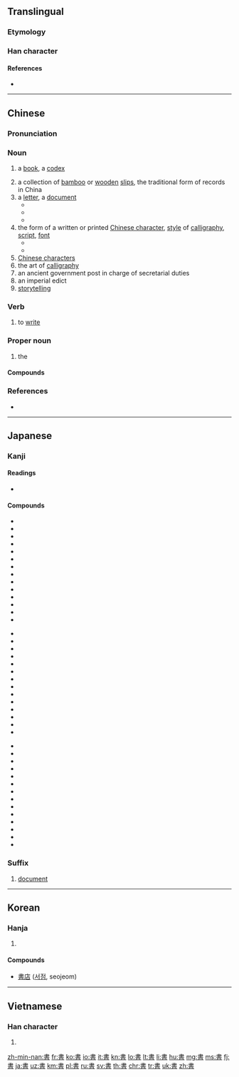 {{CJK Unified Ideographs character info|image=[[Image:書.svg|100px]]|name=CJK UNIFIED IDEOGRAPH-66F8|hex=66F8}}
{{also|书}}
==Translingual==
{{stroke order|strokes=10}}

===Etymology===
{{Han etyl}}
{{Han compound|聿|者|c1=s|c2=p|ls=psc}}

===Han character===
{{Han char|rn=73|rad=曰|as=06|sn=10|four=50601|canj=LGA|}}

====References====
* {{Han ref|kx=0502.120|dkj=14294|dj=0874.180|hdz=21509.090|uh=66F8|ud=26360|bh=AED1|bd=44753}}

----

==Chinese==
{{zh-forms|s=书}}

===Pronunciation===
{{zh-pron
|m=shū
|ma=y
|c=syu1
|h=pfs=sû
|md=cṳ̆
|mn=chu/su
|w=1sr
|mc=y
|oc=y
|cat=n,v,pn
}}

===Noun===
{{zh-noun|mw=本|mw2=冊|mw3=部}}

# {{context|Beginning Mandarin|lang=zh|sort=shu1}} a [[book]], a [[codex]]
# a collection of [[bamboo]] or [[wooden]] [[slip]]s, the traditional form of records in China
# a [[letter]], a [[document]]
#* {{zh-usex|證明書|certificate}}
#* {{zh-usex|推薦書|recommendation letter}}
#* {{zh-usex|情書|love letter}}
# the form of a written or printed [[Chinese character]], [[style]] of [[calligraphy]], [[script]], [[font]]
#* {{zh-usex|楷書|regular script}}
#* {{zh-usex|隸書|clerical script}}
# [[Chinese character]]s
# the art of [[calligraphy]]
# an ancient government post in charge of secretarial duties
# an imperial edict
# [[storytelling]]

===Verb===
{{zh-verb}}

# {{context|classical|literary|lang=zh|sort=shu1}} to [[write]]

===Proper noun===
{{zh-proper noun}}

# {{abbreviation of|{{zh-l|書經/书经}}|lang=zh|dot=:}} the ''{{w|Classic of History}}''

====Compounds====
{{der3
| {{zh-l|書包}}
| {{zh-l|書報}}
| {{zh-l|書背}}
| {{zh-l|書本}}, {{zh-l|書本兒}}
| {{zh-l|書冊}}
| {{zh-l|書茶館兒}}
| {{zh-l|書場}}
| {{zh-l|書癡}}
| {{zh-l|書蟲}}
| {{zh-l|書櫥}}
| {{zh-l|書呆子}}
| {{zh-l|書店}}
| {{zh-l|書蠹}}
| {{zh-l|書法}}
| {{zh-l|書房}}
| {{zh-l|書扉}}
| {{zh-l|書稿}}
| {{zh-l|書格子}}
| {{zh-l|書歸正傳}}
| {{zh-l|書櫃}}
| {{zh-l|書函}}
| {{zh-l|書號}}, {{zh-l|書號兒}}
| {{zh-l|書畫}}
| {{zh-l|書會}}
| {{zh-l|書籍}}
| {{zh-l|書脊}}
| {{zh-l|書記}}
| {{zh-l|書家}}
| {{zh-l|書架}}
| {{zh-l|書簡}}, {{zh-l|書柬}}
| {{zh-l|書局}}
| {{zh-l|書卷}}
| {{zh-l|書卷氣}}
| {{zh-l|書刊}}
| {{zh-l|書殼}}
| {{zh-l|書庫}}
| {{zh-l|書吏}}
| {{zh-l|書錄}}
| {{zh-l|書眉}}
| {{zh-l|書迷}}
| {{zh-l|書面}}
| {{zh-l|書面語}}
| {{zh-l|書名}}
| {{zh-l|書名號}}
| {{zh-l|書目}}
| {{zh-l|書皮}}, {{zh-l|書皮兒}}
| {{zh-l|書評}}
| {{zh-l|書舖}}
| {{zh-l|書籤}}, {{zh-l|書籤兒}}
| {{zh-l|書社}}
| {{zh-l|書生}}
| {{zh-l|書生氣}}
| {{zh-l|書市}}
| {{zh-l|書塾}}
| {{zh-l|書攤}}, {{zh-l|書攤兒}}
| {{zh-l|書壇}}
| {{zh-l|書套}}
| {{zh-l|書體}}
| {{zh-l|書亭}}
| {{zh-l|書僮}}
| {{zh-l|書屋}}
| {{zh-l|書物}}
| {{zh-l|書香}}
| {{zh-l|書箱}}
| {{zh-l|書寫}}
| {{zh-l|書心}}
| {{zh-l|書信}}
| {{zh-l|書頁}}
| {{zh-l|書院}}
| {{zh-l|書齋}}
| {{zh-l|書展}}
| {{zh-l|書桌}}, {{zh-l|書桌兒}}
| {{zh-l|圖書館}}
}}

===References===
* {{cite web
| url = http://www.mdbg.net/chindict/chindict.php?page=worddict&wdrst=0&wdqb=書
| title = 書
| work = MDBG English to Chinese dictionary ( Based on CC-CEDICT )
| language = Mandarin/English
| accessdate = 2014-02-24}}

----

==Japanese==

===Kanji===
{{ja-kanji|grade=2|rs=曰06}}

====Readings====
* {{ja-readings|goon=[[しょ]] (sho)|kanon=[[しょ]] (sho)|kun=[[かく]] ([[書く]], kaku), [[がき]] (gaki)}}

====Compounds====
{{top3}}
* {{l|ja|sc=Jpan|書順|tr=かきじゅん, kakijun}}
* {{l|ja|sc=Jpan|書物|tr=しょもつ, shomotsu}}
* {{l|ja|sc=Jpan|書初|tr=かきぞめ, kakizome}}
* {{l|ja|sc=Jpan|書院|tr=しょいん, shoin}}
* {{l|ja|sc=Jpan|書家|tr=しょか, shoka}}
* {{l|ja|sc=Jpan|書架|tr=しょか, shoka}}
* {{l|ja|sc=Jpan|書画|tr=しょが, shoga}}
* {{l|ja|sc=Jpan|書簡|tr=しょかん, shokan}}
* {{l|ja|sc=Jpan|書記|tr=しょき, shoki}}
* {{l|ja|sc=Jpan|書式|tr=しょしき, shoshiki}}
* {{l|ja|sc=Jpan|書写|tr=しょしゃ, shosha}}
* {{l|ja|sc=Jpan|書籍|tr=しょせき, shoseki}}
* {{l|ja|sc=Jpan|書体|tr=しょたい, shotai}}
* {{l|ja|sc=Jpan|書道|tr=しょどう, shodō}}
{{mid3}}
* {{l|ja|sc=Jpan|書法|tr=しょほう, shohō}}
* {{l|ja|sc=Jpan|書面|tr=しょめん, shomen}}
* {{l|ja|sc=Jpan|書物|tr=しょもつ, shomotsu}}
* {{l|ja|sc=Jpan|書類|tr=しょるい, shorui}}
* {{l|ja|sc=Jpan|書棚|tr=しょだな, shodana}}
* {{l|ja|sc=Jpan|楷書|tr=かいしょ, kaisho}}
* {{l|ja|sc=Jpan|教科書|tr=きょうかしょ, kyōkasho}}
* {{l|ja|sc=Jpan|行書|tr=ぎょうしょ, gyōsho}}
* {{l|ja|sc=Jpan|原書|tr=げんしょ, gensho}}
* {{l|ja|sc=Jpan|辞書|辞書, 辭書|tr=じしょ, jisho}}
* {{l|ja|sc=Jpan|新書|tr=しんしょ, shinsho}}
* {{l|ja|sc=Jpan|聖書|tr=せいしょ, seisho}}
* {{l|ja|sc=Jpan|清書|tr=せいしょ, seisho}}
* {{l|ja|sc=Jpan|誓書|tr=せいしょ, seisho}}
{{mid3}}
* {{l|ja|sc=Jpan|正書法|tr=せいしょほう, seishohō}}
* {{l|ja|sc=Jpan|草書|tr=そうしょ, sōsho}}
* {{l|ja|sc=Jpan|叢書|tr=そうしょ, sōsho}}
* {{l|ja|sc=Jpan|縦書|tr=たてがき, tategaki}}
* {{l|ja|sc=Jpan|読書|tr=どくしょ, dokusho}}
* {{l|ja|sc=Jpan|図書|tr=としょ, tosho}}
* {{l|ja|sc=Jpan|図書館|図書館, 圖書館|tr=としょかん, toshokan}}
* {{l|ja|sc=Jpan|葉書|tr=はがき, hagaki}}
* {{l|ja|sc=Jpan|秘書|tr=ひしょ, hisho}}
* {{l|ja|sc=Jpan|文書|tr=ぶんしょ, bunsho}}
* {{l|ja|sc=Jpan|洋書|tr=ようしょ, yōsho}}
* {{l|ja|sc=Jpan|横書|tr=よこがき, yokogaki}}
* {{l|ja|sc=Jpan|落書|tr=らくがき, rakugaki}}
* {{l|ja|sc=Jpan|和書|tr=わしょ, washo}}
{{bottom}}

===Suffix===
{{ja-pos|しょ|suffix}} 

# [[document]]

----

==Korean==

===Hanja===
{{ko-hanja|hangeul=서|eumhun=|rv=seo|mr=sŏ|y=se}}

# {{defn|lang=ko|sort=曰06}}

====Compounds====
* [[書店]] ([[서점]], seojeom)

----

==Vietnamese==

===Han character===
{{vi-hantu|[[thư]]|rs=曰06}}

# {{defn|lang=vi|sort=曰06}}

[[zh-min-nan:書]]
[[fr:書]]
[[ko:書]]
[[io:書]]
[[it:書]]
[[kn:書]]
[[lo:書]]
[[lt:書]]
[[li:書]]
[[hu:書]]
[[mg:書]]
[[ms:書]]
[[fj:書]]
[[ja:書]]
[[uz:書]]
[[km:書]]
[[pl:書]]
[[ru:書]]
[[sv:書]]
[[th:書]]
[[chr:書]]
[[tr:書]]
[[uk:書]]
[[zh:書]]